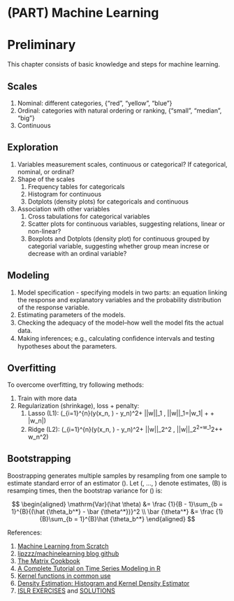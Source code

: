 # (PART) Machine Learning {-}

# Preliminary

This chapter consists of basic knowledge and steps for machine learning.

## Scales

1. Nominal: different categories, {"red", "yellow", "blue"}
2. Ordinal: categories with natural ordering or ranking, {"small", "median", "big"}
3. Continuous

## Exploration

1. Variables measurement scales, continuous or categorical? If categorical, nominal, or ordinal?
2. Shape of the scales
      1. Frequency tables for categoricals
      2. Histogram for continuous
      3. Dotplots (density plots) for categoricals and continuous
3. Association with other variables
      1. Cross tabulations for categorical variables
      2. Scatter plots for continuous variables, suggesting relations, linear or non-linear?
      3. Boxplots and Dotplots (density plot) for continuous grouped by categorial variable, suggesting whether group mean increse or decrease with an ordinal variable?

## Modeling

1. Model specification - specifying models in two parts: an equation linking the response and explanatory variables and the probability distribution of the response variable.
2. Estimating parameters of the models.
3. Checking the adequacy of the model--how well the model ﬁts the actual data.
4. Making inferences; e.g., calculating conﬁdence intervals and testing hypotheses about the parameters.

## Overfitting

To overcome overfitting, try following methods:

1. Train with more data
2. Regularization (shrinkage), loss + penalty:
    1. Lasso (L1): \(\frac {1}{2}\sum\limits_{i=1}^{n}(y(x_n, \mathbf{w}) - y_n)^2+ \lambda ||w||_1 \quad \lambda \ge 0, ||w||_1=|w_1| + \cdots + |w_n|\)
    2. Ridge (L2): \(\frac {1}{2}\sum\limits_{i=1}^{n}(y(x_n, \mathbf{w}) - y_n)^2+ \frac {\lambda}{2} ||w||_2^2 \quad \lambda \ge 0, ||w||_2^2=w_1^2+\cdots + w_n^2\)

## Bootstrapping

Boostrapping generates multiple samples by resampling from one sample to estimate standard error of an estimator \(\hat \theta\). Let \(\hat {\theta_1^*}, ..., \hat {\theta_B^*}\) denote estimates, \(B\) is resamping times, then the bootstrap variance for \(\hat{\theta}\) is:

$$
\begin{aligned}
\mathrm{Var}(\hat \theta) &= \frac {1}{B - 1}\sum_{b = 1}^{B}{(\hat {\theta_b^*} - \bar {\theta^*})}^2 \\
\bar {\theta^*} &= \frac {1}{B}\sum_{b = 1}^{B}\hat {\theta_b^*}
\end{aligned}
$$

References:

1. [Machine Learning from Scratch](https://dafriedman97.github.io/mlbook/content/introduction.html)
2. [ljpzzz/machinelearning blog github](https://www.cnblogs.com/pinard)
3. [The Matrix Cookbook](https://www.math.uwaterloo.ca/~hwolkowi/matrixcookbook.pdf)
4. [A Complete Tutorial on Time Series Modeling in R](https://www.analyticsvidhya.com/blog/2015/12/complete-tutorial-time-series-modeling/)
5. [Kernel functions in common use](https://en.wikipedia.org/wiki/Kernel_(statistics)#Kernel_functions_in_common_use)
6. [Density Estimation: Histogram and Kernel Density Estimator](http://faculty.washington.edu/yenchic/18W_425/Lec6_hist_KDE.pdf)
7. [ISLR EXERCISES](http://yahwes.github.io/ISLR/) and [SOLUTIONS](https://blog.princehonest.com/stat-learning/)
